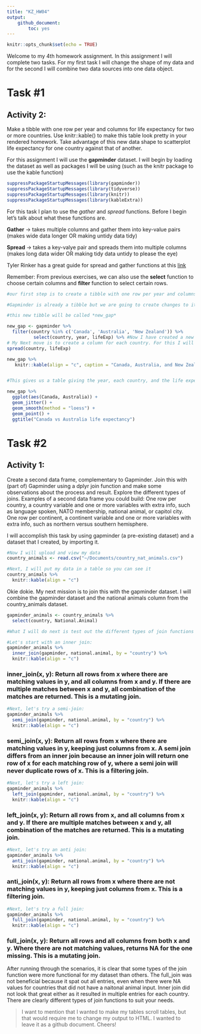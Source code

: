 ```yaml
---
title: "KZ_HW04"
output: 
    github_document:
        toc: yes
---
```


```r
knitr::opts_chunk$set(echo = TRUE)
```

Welcome to my 4th homework assignment. 
In this assignment I will complete two tasks. 
For my first task I will change the shape of my data and for the second I will combine two data sources into one data object.

# Task #1
## Activity 2: 

Make a tibble with one row per year and columns for life expectancy for two or more countries.
Use knitr::kable() to make this table look pretty in your rendered homework.
Take advantage of this new data shape to scatterplot life expectancy for one country against that of another.

For this assignment I will use the **gapminder** dataset. I will begin by loading the dataset as well as packages I will be using (such as the knitr package to use the kable function)

```r
suppressPackageStartupMessages(library(gapminder))
suppressPackageStartupMessages(library(tidyverse))
suppressPackageStartupMessages(library(knitr))
suppressPackageStartupMessages(library(kableExtra))
```

For this task I plan to use the *gather* and *spread* functions. Before I begin let's talk about what these functions are.

**Gather** -> takes multiple columns and gather them into key-value pairs (makes wide data longer OR making untidy data tidy)

**Spread** -> takes a key-valye pair and spreads them into multiple columns (makes long data wider OR making tidy data untidy to please the eye)

Tyler Rinker has a great guide for spread and gather functions at this [link](https://github.com/trinker/tidyr_in_a_nutshell/blob/master/README.md)

Remember: From previous exercises, we can also use the **select** function to choose certain columns and **filter** function to select certain rows.

```r
#our first step is to create a tibble with one row per year and columns for life expectancy for two or more countries.

#Gapminder is already a tibble but we are going to create changes to it so we will rename it as a new tibble

#this new tibble will be called *new_gap*

new_gap <- gapminder %>%
  filter(country %in% c('Canada', 'Australia', 'New Zealand')) %>%
          select(country, year, lifeExp) %>% #Now I have created a new tibble for New Zealand and Canada's life expectancy. 
# My Next move is to create a column for each country. For this I will use the *spread* function
spread(country, lifeExp) 

new_gap %>%
   knitr::kable(align = "c", caption = "Canada, Australia, and New Zealand's Life Expectancy Per Year")


#This gives us a table giving the year, each country, and the life expectancy for each country. Next I will make a scatterplot of life expectancy for Canada against New Zealand

new_gap %>% 
  ggplot(aes(Canada, Australia)) +
  geom_jitter() +
  geom_smooth(method = "loess") +
  geom_point() +
  ggtitle("Canada vs Australia life expectancy") 

```

# Task #2
## Activity 1: 
Create a second data frame, complementary to Gapminder. Join this with (part of) Gapminder using a dplyr join function and make some observations about the process and result. Explore the different types of joins. Examples of a second data frame you could build:
One row per country, a country variable and one or more variables with extra info, such as language spoken, NATO membership, national animal, or capitol city.
One row per continent, a continent variable and one or more variables with extra info, such as northern versus southern hemisphere.

I will accomplish this task by using gapminder (a pre-existing dataset) and a dataset that I created, by importing it.


```r
#Now I will upload and view my data
country_animals <- read.csv("~/Documents/country_nat_animals.csv")

#Next, I will put my data in a table so you can see it 
country_animals %>%
  knitr::kable(align = "c")
```

Okie dokie. My next mission is to join this with the gapminder dataset. I will combine the gapminder dataset and the national animals column from the country_animals dataset. 

```r
gapminder_animals <- country_animals %>% 
  select(country, National.Animal)

#What I will do next is test out the different types of join functions

#Let's start with an inner join:
gapminder_animals %>%
  inner_join(gapminder, national.animal, by = "country") %>%
  knitr::kable(align = "c")
```
### inner_join(x, y): Return all rows from x where there are matching values in y, and all columns from x and y. If there are multiple matches between x and y, all combination of the matches are returned. This is a mutating join.

```r
#Next, let's try a semi-join:
gapminder_animals %>%
  semi_join(gapminder, national.animal, by = "country") %>%
  knitr::kable(align = "c")
```

### semi_join(x, y): Return all rows from x where there are matching values in y, keeping just columns from x. A semi join differs from an inner join because an inner join will return one row of x for each matching row of y, where a semi join will never duplicate rows of x. This is a filtering join.

```r
#Next, let's try a left join:
gapminder_animals %>%
  left_join(gapminder, national.animal, by = "country") %>%
  knitr::kable(align = "c")
```

### left_join(x, y): Return all rows from x, and all columns from x and y. If there are multiple matches between x and y, all combination of the matches are returned. This is a mutating join.

```r
#Next, let's try an anti join:
gapminder_animals %>%
  anti_join(gapminder, national.animal, by = "country") %>%
  knitr::kable(align = "c")
```

### anti_join(x, y): Return all rows from x where there are not matching values in y, keeping just columns from x. This is a filtering join.

```r
#Next, let's try a full join:
gapminder_animals %>%
  full_join(gapminder, national.animal, by = "country") %>%
  knitr::kable(align = "c")
```

### full_join(x, y): Return all rows and all columns from both x and y. Where there are not matching values, returns NA for the one missing. This is a mutating join.

After running through the scenarios, it is clear that some types of the join function were more functional for my dataset than others. The full_join was not beneficial because it spat out all entries, even when there were NA values for countries that did not have a naitonal animal input. Inner join did not look that great either as it resulted in multiple entries for each country. There are clearly different types of join functions to suit your needs. 

> I want to mention that I wanted to make my tables scroll tables, but that would require me to change my output to HTML. I wanted to leave it as a github document. Cheers!